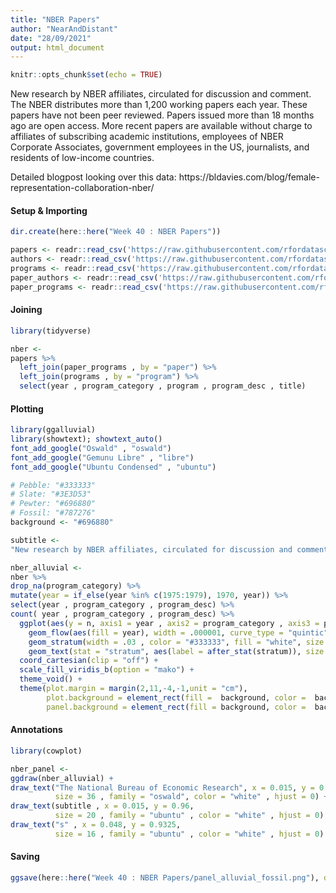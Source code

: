 ```yaml
---
title: "NBER Papers"
author: "NearAndDistant"
date: "28/09/2021"
output: html_document
---
```


```r
knitr::opts_chunk$set(echo = TRUE)
```

New research by NBER affiliates, circulated for discussion and comment. The NBER distributes more than 1,200 working papers each year. These papers have not been peer reviewed. Papers issued more than 18 months ago are open access. More recent papers are available without charge to affiliates of subscribing academic institutions, employees of NBER Corporate Associates, government employees in the US, journalists, and residents of low-income countries.

Detailed blogpost looking over this data:
https://bldavies.com/blog/female-representation-collaboration-nber/

#### Setup & Importing
```r

dir.create(here::here("Week 40 : NBER Papers"))

papers <- readr::read_csv('https://raw.githubusercontent.com/rfordatascience/tidytuesday/master/data/2021/2021-09-28/papers.csv')
authors <- readr::read_csv('https://raw.githubusercontent.com/rfordatascience/tidytuesday/master/data/2021/2021-09-28/authors.csv')
programs <- readr::read_csv('https://raw.githubusercontent.com/rfordatascience/tidytuesday/master/data/2021/2021-09-28/programs.csv')
paper_authors <- readr::read_csv('https://raw.githubusercontent.com/rfordatascience/tidytuesday/master/data/2021/2021-09-28/paper_authors.csv')
paper_programs <- readr::read_csv('https://raw.githubusercontent.com/rfordatascience/tidytuesday/master/data/2021/2021-09-28/paper_programs.csv')

```

#### Joining
```r
library(tidyverse)

nber <-
papers %>%
  left_join(paper_programs , by = "paper") %>%
  left_join(programs , by = "program") %>%
  select(year , program_category , program , program_desc , title)

```

#### Plotting
```r
library(ggalluvial)
library(showtext); showtext_auto()
font_add_google("Oswald" , "oswald")
font_add_google("Gemunu Libre" , "libre")
font_add_google("Ubuntu Condensed" , "ubuntu")

# Pebble: "#333333"
# Slate: "#3E3D53"
# Pewter: "#696880"
# Fossil: "#787276"
background <- "#696880"

subtitle <- 
"New research by NBER affiliates, circulated for discussion and comment. The NBER distributes more than 1,200 working papers each year.\nThese papers have not been peer reviewed. Papers issued more than 18 months ago are open access. More recent papers are available without\ncharge. This graphic clearly shows the trends towards Finance, Marcoeconomics and Microeconomics throughout the decades of publication."

nber_alluvial <-
nber %>%
drop_na(program_category) %>%
mutate(year = if_else(year %in% c(1975:1979), 1970, year)) %>% 
select(year , program_category , program_desc) %>%
count( year , program_category , program_desc) %>%
  ggplot(aes(y = n, axis1 = year , axis2 = program_category , axis3 = program_desc)) +
    geom_flow(aes(fill = year), width = .000001, curve_type = "quintic" , show.legend = FALSE, alpha = 0.8) +
    geom_stratum(width = .03 , color = "#333333", fill = "white", size = 0.5) +
    geom_text(stat = "stratum", aes(label = after_stat(stratum)), size = 7 , hjust = 0 , nudge_x = 0.015, color = "white", family = "ubuntu") +
  coord_cartesian(clip = "off") +
  scale_fill_viridis_b(option = "mako") +
  theme_void() +
  theme(plot.margin = margin(2,11,-4,-1,unit = "cm"),
        plot.background = element_rect(fill =  background, color =  background),
        panel.background = element_rect(fill = background, color =  background))

```

#### Annotations
```r
library(cowplot)

nber_panel <- 
ggdraw(nber_alluvial) +
draw_text("The National Bureau of Economic Research", x = 0.015, y = 0.985,
          size = 36 , family = "oswald", color = "white" , hjust = 0) +
draw_text(subtitle , x = 0.015, y = 0.96,
          size = 20 , family = "ubuntu" , color = "white" , hjust = 0) +
draw_text("s" , x = 0.048, y = 0.9325,
          size = 16 , family = "ubuntu" , color = "white" , hjust = 0)

```


#### Saving
```r

ggsave(here::here("Week 40 : NBER Papers/panel_alluvial_fossil.png"), dpi = 400 , height = 41, width = 15)

```

